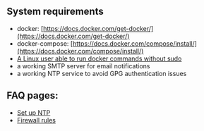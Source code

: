 ## System requirements

- docker: [https://docs.docker.com/get-docker/](https://docs.docker.com/get-docker/)
- docker-compose: [https://docs.docker.com/compose/install/](https://docs.docker.com/compose/install/)
- [A Linux user able to run docker commands without sudo](https://docs.docker.com/engine/install/linux-postinstall/)
- a working SMTP server for email notifications
- a working NTP service to avoid GPG authentication issues

## FAQ pages:

- [Set up NTP](/docs/hosting/configure/ntp)
- [Firewall rules](/docs/hosting/configure/firewall-rules)
